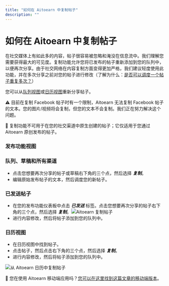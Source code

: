 ```yaml
---
title: "如何在 Aitoearn 中复制帖子"
description: ""
---
```


# 如何在 Aitoearn 中复制帖子

在社交媒体上有如此多的内容，帖子很容易被忽略和淹没在信息流中。我们理解您需要获得最大的可见度。复制功能允许您将已发布的帖子重新添加到您的队列中，以便再次分享。由于社交网络在内容复制方面变得更加严格，我们建议轻度使用此功能，并在多次分享之前对您的帖子进行修改（了解为什么：[是否可以调度一个帖子重复多次？](https://aitoearn.helpscoutdocs.com/article/647-is-it-possible-to-schedule-one-post-to-repeat-multiple-times)）

您可以从[队列视图](#h_01HBW1QYS81N8QEQ7896SKN407)或[日历视图](#h_01HBW1QYS994H86AEWAGPJW3D6)重新分享帖子。

⚠️ 目前在复制 Facebook 帖子时有一个限制，Aitoearn 无法复制 Facebook 帖子的文本。您的图片/视频将会复制，但您的文本不会复制。我们正在努力解决这个问题。

📝 复制功能不可用于在您的社交渠道中原生创建的帖子；它仅适用于您通过 Aitoearn 原创发布的帖子。

### 发布功能视图

### 队列、草稿和所有渠道

- 点击您想要再次分享的帖子或草稿右下角的三个点，然后选择 ***复制***。
- 编辑原始发布帖子的文本，然后调度您的新帖子。

### 已发送帖子

- 在您的发布功能仪表板中点击 ***已发送*** 标签。点击您想要再次分享的帖子右下角的三个点，然后选择 ***复制***。![Aitoearn 复制帖子](//d33v4339jhl8k0.cloudfront.net/docs/assets/64cb6cf86d4a3e191f237e66/images/66b64f698919a15d1b1d2a40/file-523ShvjcMc.jpg)
- 进行内容修改，然后将帖子添加到您的队列中。

### 日历视图

- 在日历视图中找到帖子。
- 点击帖子，然后点击右下角的三个点，然后选择 ***复制***。
- 进行内容修改，然后将帖子添加到您的队列中。

![从 Aitoearn 日历中复制帖子](//d33v4339jhl8k0.cloudfront.net/docs/assets/64cb6cf86d4a3e191f237e66/images/66c7522965e01777a9334361/file-Cv3Su9941I.png)

📝 您在使用 Aitoearn 移动端应用吗？[您可以在这里找到这篇文章的移动端版本](https://aitoearn.helpscoutdocs.com/article/637-share-posts-with-the-share-again-feature-in-the-mobile-app)。
